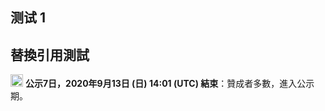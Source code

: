 {{Testcases notice}}

== 测试 1 ==
{{Testcase table|7|end=yes|note=贊成者多數，進入公示期。}}

==替換引用測試==
[[File:Pictogram voting wait.svg|20px|alt=|link=]] '''公示7日，2020年9月13日 (日) 14:01 (UTC) 結束'''：贊成者多數，進入公示期。